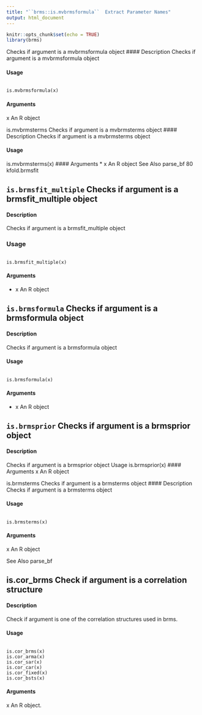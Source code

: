 ```yaml
---
title: "``brms::is.mvbrmsformula``  Extract Parameter Names"
output: html_document
---
```


```r
knitr::opts_chunk$set(echo = TRUE)
library(brms)
```


 Checks if argument is a mvbrmsformula object
#### Description 
Checks if argument is a mvbrmsformula object

#### Usage
<pre><code>
is.mvbrmsformula(x)
</code></pre>
#### Arguments
x An R object


is.mvbrmsterms Checks if argument is a mvbrmsterms object
#### Description 
Checks if argument is a mvbrmsterms object

#### Usage
is.mvbrmsterms(x)
#### Arguments
* x An R object
See Also
parse_bf
80 kfold.brmsfit

## ``is.brmsfit_multiple`` Checks if argument is a brmsfit_multiple object
#### Description 
Checks if argument is a brmsfit_multiple object

### Usage
<pre><code>
is.brmsfit_multiple(x)
</code></pre>
#### Arguments
* x An R object

## ``is.brmsformula`` Checks if argument is a brmsformula object

#### Description 
Checks if argument is a brmsformula object

#### Usage
<pre><code>
is.brmsformula(x)
</code></pre>

#### Arguments
* x An R object

## ``is.brmsprior`` Checks if argument is a brmsprior object
#### Description 
Checks if argument is a brmsprior object
Usage
is.brmsprior(x)
#### Arguments
x An R object

is.brmsterms Checks if argument is a brmsterms object
#### Description 
Checks if argument is a brmsterms object

#### Usage
<pre><code>
is.brmsterms(x)
</code></pre>

#### Arguments
x An R object

See Also
parse_bf

## is.cor_brms Check if argument is a correlation structure
#### Description 
Check if argument is one of the correlation structures used in brms.

#### Usage

<pre><code>
is.cor_brms(x)
is.cor_arma(x)
is.cor_sar(x)
is.cor_car(x)
is.cor_fixed(x)
is.cor_bsts(x)
</code></pre>

#### Arguments
x An R object.
